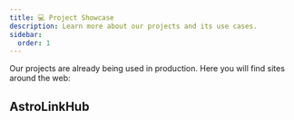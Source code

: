 ```yaml
---
title: 💻 Project Showcase
description: Learn more about our projects and its use cases.
sidebar:
  order: 1
---
```



Our projects are already being used in production. Here you will find sites around the web:

## AstroLinkHub

<LinkCard title="MasterNet" description="Links page for a company dedicated to the support and sale of equipment." href="https://masternet.netlify.app/" target="_blank" />
<LinkCard title="DentCenter" description="Links page for an excellent odontological office." href="https://dentcenter.netlify.app/" target="_blank" />
<LinkCard title="Rafamotors" description="Links page for a store of helmets and original accessories for motorcycles." href="https://rafamotors.netlify.app/" target="_blank" />